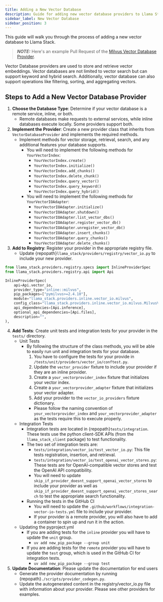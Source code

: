 ```yaml
---
title: Adding a New Vector Database
description: Guide for adding new vector database providers to Llama Stack
sidebar_label: New Vector Database
sidebar_position: 3
---
```



This guide will walk you through the process of adding a new vector database to Llama Stack.

> **_NOTE:_** Here's an example Pull Request of the [Milvus Vector Database Provider](https://github.com/meta-llama/llama-stack/pull/1467).

Vector Database providers are used to store and retrieve vector embeddings. Vector databases are not limited to vector
search but can support keyword and hybrid search. Additionally, vector database can also support operations like
filtering, sorting, and aggregating vectors.

## Steps to Add a New Vector Database Provider
1. **Choose the Database Type**: Determine if your vector database is a remote service, inline, or both.
   - Remote databases make requests to external services, while inline databases execute locally. Some providers support both.
2. **Implement the Provider**: Create a new provider class that inherits from `VectorDatabaseProvider` and implements the required methods.
   - Implement methods for vector storage, retrieval, search, and any additional features your database supports.
     - You will need to implement the following methods for `YourVectorIndex`:
        - `YourVectorIndex.create()`
        - `YourVectorIndex.initialize()`
        - `YourVectorIndex.add_chunks()`
        - `YourVectorIndex.delete_chunk()`
        - `YourVectorIndex.query_vector()`
        - `YourVectorIndex.query_keyword()`
        - `YourVectorIndex.query_hybrid()`
     - You will need to implement the following methods for `YourVectorIOAdapter`:
        - `YourVectorIOAdapter.initialize()`
        - `YourVectorIOAdapter.shutdown()`
        - `YourVectorIOAdapter.list_vector_dbs()`
        - `YourVectorIOAdapter.register_vector_db()`
        - `YourVectorIOAdapter.unregister_vector_db()`
        - `YourVectorIOAdapter.insert_chunks()`
        - `YourVectorIOAdapter.query_chunks()`
        - `YourVectorIOAdapter.delete_chunks()`
3. **Add to Registry**: Register your provider in the appropriate registry file.
   - Update {repopath}`llama_stack/providers/registry/vector_io.py` to include your new provider.
```python
from llama_stack.providers.registry.specs import InlineProviderSpec
from llama_stack.providers.registry.api import Api

InlineProviderSpec(
    api=Api.vector_io,
    provider_type="inline::milvus",
    pip_packages=["pymilvus>=2.4.10"],
    module="llama_stack.providers.inline.vector_io.milvus",
    config_class="llama_stack.providers.inline.vector_io.milvus.MilvusVectorIOConfig",
    api_dependencies=[Api.inference],
    optional_api_dependencies=[Api.files],
    description="",
),
```
4. **Add Tests**: Create unit tests and integration tests for your provider in the `tests/` directory.
   - Unit Tests
     - By following the structure of the class methods, you will be able to easily run unit and integration tests for your database.
       1. You have to configure the tests for your provide in `/tests/unit/providers/vector_io/conftest.py`.
       2. Update the `vector_provider` fixture to include your provider if they are an inline provider.
       3. Create a `your_vectorprovider_index` fixture that initializes your vector index.
       4. Create a `your_vectorprovider_adapter` fixture that initializes your vector adapter.
       5. Add your provider to the `vector_io_providers` fixture dictionary.
         - Please follow the naming convention of `your_vectorprovider_index` and `your_vectorprovider_adapter` as the tests require this to execute properly.
   - Integration Tests
     - Integration tests are located in {repopath}`tests/integration`. These tests use the python client-SDK APIs (from the `llama_stack_client` package) to test functionality.
     - The two set of integration tests are:
       - `tests/integration/vector_io/test_vector_io.py`: This file tests registration, insertion, and retrieval.
       - `tests/integration/vector_io/test_openai_vector_stores.py`: These tests are for OpenAI-compatible vector stores and test the OpenAI API compatibility.
        - You will need to update `skip_if_provider_doesnt_support_openai_vector_stores` to include your provider as well as `skip_if_provider_doesnt_support_openai_vector_stores_search` to test the appropriate search functionality.
     - Running the tests in the GitHub CI
       - You will need to update the `.github/workflows/integration-vector-io-tests.yml` file to include your provider.
        - If your provider is a remote provider, you will also have to add a container to spin up and run it in the action.
   - Updating the pyproject.yml
     - If you are adding tests for the `inline` provider you will have to update the `unit` group.
       - `uv add new_pip_package --group unit`
     - If you are adding tests for the `remote` provider you will have to update the `test` group, which is used in the GitHub CI for integration tests.
       - `uv add new_pip_package --group test`
5. **Update Documentation**: Please update the documentation for end users
   - Generate the provider documentation by running {repopath}`./scripts/provider_codegen.py`.
   - Update the autogenerated content in the registry/vector_io.py file with information about your provider. Please see other providers for examples.
